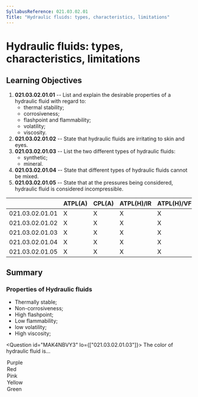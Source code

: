 ```yaml
---
SyllabusReference: 021.03.02.01
Title: "Hydraulic fluids: types, characteristics, limitations"
---
```


# Hydraulic fluids: types, characteristics, limitations

## Learning Objectives

1.  **021.03.02.01.01** -- List and explain the desirable properties of a
    hydraulic fluid with regard to:
    - thermal stability;
    - corrosiveness;
    - flashpoint and flammability;
    - volatility;
    - viscosity.
2.  **021.03.02.01.02** -- State that hydraulic fluids are irritating to skin and
    eyes.
3.  **021.03.02.01.03** -- List the two different types of hydraulic fluids:
    - synthetic;
    - mineral.
4.  **021.03.02.01.04** -- State that different types of hydraulic fluids cannot
    be mixed.
5.  **021.03.02.01.05** -- State that at the pressures being considered,
    hydraulic fluid is considered incompressible.

|                 | ATPL(A) | CPL(A) | ATPL(H)/IR | ATPL(H)/VFR | CPL(H) | IR  | CBIR(A) |
| --------------- | ------- | ------ | ---------- | ----------- | ------ | --- | ------- |
| 021.03.02.01.01 | X       | X      | X          | X           | X      |     |         |
| 021.03.02.01.02 | X       | X      | X          | X           | X      |     |         |
| 021.03.02.01.03 | X       | X      | X          | X           | X      |     |         |
| 021.03.02.01.04 | X       | X      | X          | X           | X      |     |         |
| 021.03.02.01.05 | X       | X      | X          | X           | X      |     |         |

## Summary

### Properties of Hydraulic fluids

- Thermally stable;
- Non-corrosiveness;
- High flashpoint;
- Low flammability;
- low volatility;
- High viscosity;

<Question id="MAK4NBVY3" lo={["021.03.02.01.03"]}>
  <Text variant="oneCorrect">
    The color of <Subject /> hydraulic fluid is...
  </Text>

  <Option subject={[["synthetic"]]}>Purple</Option>
  <Option subject={[["Mineral"]]}>Red</Option>
  <Option>Pink</Option>
  <Option>Yellow</Option>
  <Option>Green</Option>
</Question>
